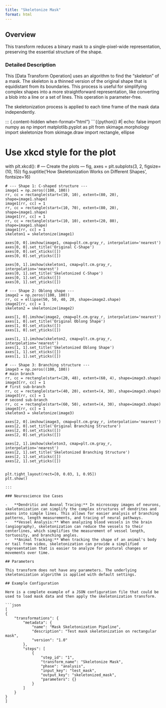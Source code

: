 ```yaml
---
title: "Skeletonize Mask"
format: html
---
```


## Overview

This transform reduces a binary mask to a single-pixel-wide representation, preserving the essential structure of the shape.

### Detailed Description

This [Data Transform Operation] uses an algorithm to find the "skeleton" of a mask. The skeleton is a thinned version of the original shape that is equidistant from its boundaries. This process is useful for simplifying complex shapes into a more straightforward representation, like converting a blob into a line or a set of lines. This operation is parameter-free.

The skeletonization process is applied to each time frame of the mask data independently.

::: {.content-hidden when-format="html"}
```{{python}}
#| echo: false
import numpy as np
import matplotlib.pyplot as plt
from skimage.morphology import skeletonize
from skimage.draw import rectangle, ellipse

# Use xkcd style for the plot
with plt.xkcd():
    # --- Create the plots ---
    fig, axes = plt.subplots(3, 2, figsize=(10, 15))
    fig.suptitle('How Skeletonization Works on Different Shapes', fontsize=16)

    # --- Shape 1: C-shaped structure ---
    image1 = np.zeros((100, 100))
    rr, cc = rectangle(start=(10, 10), extent=(80, 20), shape=image1.shape)
    image1[rr, cc] = 1
    rr, cc = rectangle(start=(10, 70), extent=(80, 20), shape=image1.shape)
    image1[rr, cc] = 1
    rr, cc = rectangle(start=(10, 10), extent=(20, 80), shape=image1.shape)
    image1[rr, cc] = 1
    skeleton1 = skeletonize(image1)

    axes[0, 0].imshow(image1, cmap=plt.cm.gray_r, interpolation='nearest')
    axes[0, 0].set_title('Original C-Shape')
    axes[0, 0].set_xticks([])
    axes[0, 0].set_yticks([])

    axes[0, 1].imshow(skeleton1, cmap=plt.cm.gray_r, interpolation='nearest')
    axes[0, 1].set_title('Skeletonized C-Shape')
    axes[0, 1].set_xticks([])
    axes[0, 1].set_yticks([])

    # --- Shape 2: Oblong shape ---
    image2 = np.zeros((100, 100))
    rr, cc = ellipse(50, 50, 40, 20, shape=image2.shape)
    image2[rr, cc] = 1
    skeleton2 = skeletonize(image2)

    axes[1, 0].imshow(image2, cmap=plt.cm.gray_r, interpolation='nearest')
    axes[1, 0].set_title('Original Oblong Shape')
    axes[1, 0].set_xticks([])
    axes[1, 0].set_yticks([])

    axes[1, 1].imshow(skeleton2, cmap=plt.cm.gray_r, interpolation='nearest')
    axes[1, 1].set_title('Skeletonized Oblong Shape')
    axes[1, 1].set_xticks([])
    axes[1, 1].set_yticks([])

    # --- Shape 3: Branching structure ---
    image3 = np.zeros((100, 100))
    # main branch
    rr, cc = rectangle(start=(20, 48), extent=(60, 4), shape=image3.shape)
    image3[rr, cc] = 1
    # first sub-branch
    rr, cc = rectangle(start=(40, 20), extent=(4, 30), shape=image3.shape)
    image3[rr, cc] = 1
    # second sub-branch
    rr, cc = rectangle(start=(60, 50), extent=(4, 30), shape=image3.shape)
    image3[rr, cc] = 1
    skeleton3 = skeletonize(image3)

    axes[2, 0].imshow(image3, cmap=plt.cm.gray_r, interpolation='nearest')
    axes[2, 0].set_title('Original Branching Structure')
    axes[2, 0].set_xticks([])
    axes[2, 0].set_yticks([])

    axes[2, 1].imshow(skeleton3, cmap=plt.cm.gray_r, interpolation='nearest')
    axes[2, 1].set_title('Skeletonized Branching Structure')
    axes[2, 1].set_xticks([])
    axes[2, 1].set_yticks([])


    plt.tight_layout(rect=[0, 0.03, 1, 0.95])
    plt.show()
```
:::

### Neuroscience Use Cases

-   **Dendritic and Axonal Tracing:** In microscopy images of neurons, skeletonization can simplify the complex structures of dendrites and axons into simple lines. This allows for easier analysis of branching patterns, length measurements, and tracing of neural pathways.
-   **Vessel Analysis:** When analyzing blood vessels in the brain (angiography), skeletonization can reduce the vessels to their centerlines, which simplifies the measurement of vessel length, tortuosity, and branching angles.
-   **Animal Tracking:** When tracking the shape of an animal's body or tail from video, skeletonization can provide a simplified representation that is easier to analyze for postural changes or movements over time.

## Parameters

This transform does not have any parameters. The underlying skeletonization algorithm is applied with default settings.

## Example Configuration

Here is a complete example of a JSON configuration file that could be used to load mask data and then apply the skeletonization transform.

```json
[
{
    "transformations": {
        "metadata": {
            "name": "Mask Skeletonization Pipeline",
            "description": "Test mask skeletonization on rectangular mask",
            "version": "1.0"
        },
        "steps": [
            {
                "step_id": "1",
                "transform_name": "Skeletonize Mask",
                "phase": "analysis",
                "input_key": "test_mask",
                "output_key": "skeletonized_mask",
                "parameters": {}
            }
        ]
    }
}
]
```
